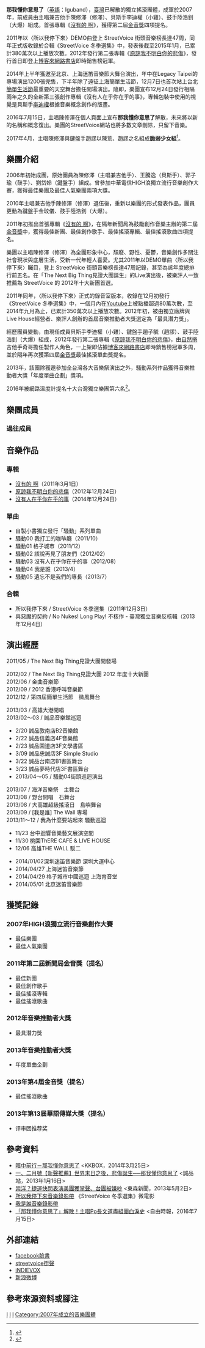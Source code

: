 {{more footnotes|time=2020-12-01}}
{{藝人
|姓名 =  那我懂你意思了
|圖片 = 
|圖片尺寸 = 
|類型 = 樂團
|英文名 = Iguband
|國籍 = {{ROC}}
|出道地點 = {{TWN}}
|音樂類型 =  搖滾、獨立音樂
|演奏樂器 =  吉他、低音吉他、鼓、電子琴
|代表作 =  所以我停下來、很幼稚嗎、[[原諒我不明白你的悲傷|原諒我不明白你的悲傷]]
|活躍年代 =  2011年－2016年
|唱片公司 = 中子文化
|經紀公司 =  如此有限公司
|網站 =  [https://www.facebook.com/iguband 那我懂你意思了官方臉書]
|獎項 =  2012年音樂推動者大獎「最具潛力獎」
}}
'''那我懂你意思了'''（[[英語|英語]]：Iguband），[[臺灣|臺灣]]已解散的獨立搖滾團體，成軍於2007年，前成員由主唱兼吉他手陳修澤（修澤）、貝斯手李迪權（小雞）、鼓手陸浩釗（大爆）組成。首張專輯《[[沒有的_啊|沒有的 啊]]》，獲得第二屆[[金音創作獎|金音獎]]四項提名。

2011年以〈所以我停下來〉DEMO曲登上 StreetVoice 街頭音樂榜長達47周，同年正式版收錄於合輯《StreetVoice 冬季選集》中，發表後截至2015年1月，已累計380萬次以上播放次數。2012年發行第二張專輯《[[原諒我不明白你的悲傷|原諒我不明白你的悲傷]]》，發行首日即登上[[博客來網路書店|博客來網路書店]]即時銷售榜冠軍。

2014年上半年獲邀至北京、上海迷笛音樂節大舞台演出，年中在Legacy Taipei的專場演出1200張完售，下半年除了遠征上海簡單生活節，12月7日也首次站上台北[[簡單生活節|簡單生活節]]最重要的天空舞台擔任開場演出。隨即，樂團宣布12月24日發行相隔兩年之久的全新第三張創作專輯《沒有人在乎你在乎的事》，專輯包裝中使用的視覺是貝斯手[[李迪權|李迪權]]根據音樂概念創作的版畫。

2016年7月15日，主唱陳修澤在個人頁面上宣布'''那我懂你意思了'''解散，未來將以新的名稱和概念復出。樂團的StreetVoice網站也將多數文章刪除，只留下音樂。

2017年4月，主唱陳修澤與鍵盤手趙謬以陳荒、趙謬之名組成'''脆弱少女組'''<ref>{{cite news|language=zh-tw|author=自由時報|coauthors=|url=http://ent.ltn.com.tw/news/breakingnews/2028169/|title=脆弱少女組成軍 陳修澤荒謬再開始|work=|publisher=[[自由時報|自由時報]]|pages=|date=2017-04-06|accessdate=2017-10-23|archive-date=2018-11-26|archive-url=https://web.archive.org/web/20181126234410/http://ent.ltn.com.tw/news/breakingnews/2028169|dead-url=no}}</ref>。

== 樂團介紹 ==
2006年初始成團，原始團員為陳修澤（主唱兼吉他手）、王騰逸（貝斯手）、郭子瑜（鼓手）、劉岱姈（鍵盤手）組成。曾參加中華電信HIGH浪獨立流行音樂創作大賽，獲得最佳樂團及最佳人氣樂團兩項大獎。

2010年主唱兼吉他手陳修澤（修澤）退伍後，重新以樂團的形式發表作品，團員更動為鍵盤手金玟儀、鼓手陸浩釗（大爆）。

2011年初推出首張專輯《[[沒有的_啊|沒有的 啊]]》，在隔年新聞局為鼓勵創作音樂主辦的第二屆[[金音創作獎|金音獎]]中，獲得最佳新團、最佳創作歌手、最佳搖滾專輯、最佳搖滾歌曲四項提名。

樂團以主唱陳修澤（修澤）為全團形象中心，頹廢、野性、憂鬱，音樂創作多關注社會現狀與底層生活，受新一代年輕人喜愛。尤其2011年以DEMO單曲〈所以我停下來〉矚目，登上 StreetVoice 街頭音樂榜長達47周記錄，甚至為該年度總排行前五名。在「The Next Big Thing見證大團誕生」的Live演出後，被樂評人一致推薦為 StreetVoice 的 2012年十大新團首選。

2011年同年，〈所以我停下來〉正式的錄音室版本，收錄在12月初發行《StreetVoice 冬季選集》中，一個月內在[[Youtube|Youtube]]上被點播超過80萬次數，至2014年九月為止，已累計350萬次以上播放次數。2012年初，被由獨立廠牌與Live House經營者、樂評人創辦的首屆音樂推動者大獎選定為「最具潛力獎」。

經歷團員變動，由現任成員貝斯手李迪權（小雞）、鍵盤手趙子毓（趙謬）、鼓手陸浩釗（大爆）組成，2012年發行第二張專輯《[[原諒我不明白你的悲傷|原諒我不明白你的悲傷]]》，由[[自然捲|自然捲]]吉他手奇哥擔任製作人角色，一上架即佔據[[博客來網路書店|博客來網路書店]]即時銷售榜冠軍多周，並於隔年再次獲第四屆[[金音創作獎|金音獎]]最佳搖滾單曲獎提名。

2013年，該團除獲邀參加全台灣各大音樂祭演出之外，騷動系列作品獲得音樂推動者大獎「年度單曲企劃」獎項。

2016年被網路溫度計提名十大台灣獨立樂團第六名<ref>{{cite news|language=zh-tw|author=網路溫度計|coauthors=|url=http://www.appledaily.com.tw/realtimenews/article/entertainment/20160330/827373/|title=【網路溫度計】五月天、蘇打綠先休息！十大必聽台灣獨立樂團！|work=|publisher=[[蘋果日報|蘋果日報]]|pages=|date=2016-03-30|accessdate=2016-03-30|archive-date=2016-04-03|archive-url=https://web.archive.org/web/20160403060728/http://www.appledaily.com.tw/realtimenews/article/entertainment/20160330/827373/|dead-url=no}}</ref>。

== 樂團成員 ==

=== 過往成員 ===

== 音樂作品 ==
===專輯===
* [[沒有的_啊|沒有的 啊]]（2011年3月1日） 
* [[原諒我不明白你的悲傷|原諒我不明白你的悲傷]]（2012年12月24日） 
* [[沒有人在乎你在乎的事|沒有人在乎你在乎的事]]（2014年12月24日） 
===單曲===
*自製小書獨立發行「騷動」系列單曲
*騷動00	我打工的咖啡廳（2011/10）
*騷動01	格子城市（2011/12）
*騷動02	該說再見了朋友們（2012/02）
*騷動03	沒有人在乎你在乎的事（2012/08）
*騷動04 	我是誰（2013/4）
*騷動05 	遺忘不是我們的專長（2013/7）
===合輯===

*所以我停下來 / StreetVoice 冬季選集（2011年12月3日）
*與惡魔的契約 / No Nukes! Long Play! 不核作 - 臺灣獨立音樂反核輯（2013年12月4日）

== 演出經歷 ==
{{hideh|2011年}}
2011/05 / The Next Big Thing見證大團開發場
{{hidef}}

{{hideh|2012年}}
2012/02 / The Next Big Thing見證大團 2012 年度十大新團<br />
2012/06 / 金曲音樂節<br />
2012/09 / 2012 香港呼叫音樂節<br />
2012/12 / 第四屆簡單生活節　微風舞台
{{hidef}}

{{hideh|2013年}}
2013/03 / 高雄大港開唱<br />
2013/02～03 / 誠品音樂館巡迴
* 2/20 誠品敦南店B2音樂館
* 2/22 誠品信義店4F音樂館
* 2/23 誠品園道店3F文學書區
* 3/09 誠品忠誠店3F Simple Studio
* 3/22 誠品台南店B1書區舞台
* 3/23 誠品夢時代店3F書區舞台
*2013/04～05 / 騷動04街頭巡迴演出
2013/07 / 海洋音樂祭　主舞台<br />
2013/08 / 野台開唱　石舞台<br />
2013/08 / 大高雄超級搖滾日　島嶼舞台<br />
2013/09 / [我是誰] The Wall 專場<br />
2013/11～12 / 我為什麼要站起來 騷動巡迴
* 11/23 台中迴響音樂藝文展演空間
* 11/30 桃園ThERE CAFÉ & LIVE HOUSE
* 12/06 高雄THE WALL 駁二
{{hidef}}

{{hideh|2014年}}
* 2014/01/02深圳迷笛音樂節  深圳大運中心
* 2014/04/27 上海迷笛音樂節
* 2014/04/29 格子城市中國巡迴 上海育音堂
* 2014/05/01 北京迷笛音樂節
{{hidef}}

== 獲獎記錄 ==
=== 2007年HIGH浪獨立流行音樂創作大賽 ===
* 最佳樂團
* 最佳人氣樂團
=== 2011年第二屆新聞局金音獎（提名） ===
* 最佳新團
* 最佳創作歌手
* 最佳搖滾專輯
* 最佳搖滾歌曲
=== 2012年音樂推動者大獎 ===
* 最具潛力獎
=== 2013年音樂推動者大獎 ===
* 年度單曲企劃
=== 2013年第4屆金音獎（提名） ===
* 最佳搖滾歌曲
=== 2013年第13屆華語傳媒大獎（提名） ===
*评审团推荐奖

== 參考資料 ==
* [http://www.kkbox.com/tw/tc/column/interviews-34-414-1.html 暗中前行－那我懂你意思了] {{Wayback|url=http://www.kkbox.com/tw/tc/column/interviews-34-414-1.html |date=20140407045214 }} <KKBOX，2014年3月25日>
* [http://stn.eslite.com/Article.aspx?id=2122 一、二月號【新聲推薦】世界末日之後，悲傷誕生──那我懂你意思了] {{Wayback|url=http://stn.eslite.com/Article.aspx?id=2122 |date=20140407052604 }} <誠品站，2013年1月16日>
* [http://www.ettoday.net/news/20130502/201121.htm 崇洋？捷運快閃表演美團獲掌聲、台團被嫌吵] {{Wayback|url=http://www.ettoday.net/news/20130502/201121.htm |date=20210122222614 }}  <東森新聞，2013年5月2日>
* [http://www.youtube.com/watch?v=Gp6XKEE8B2E 所以我停下來音樂錄影帶] {{Wayback|url=http://www.youtube.com/watch?v=Gp6XKEE8B2E |date=20210502193231 }} 《StreetVoice 冬季選集》微電影
* [http://www.youtube.com/watch?v=MU4f0LrTC0w 我是誰音樂錄影帶] {{Wayback|url=http://www.youtube.com/watch?v=MU4f0LrTC0w |date=20180909135833 }}
* [http://ent.ltn.com.tw/news/breakingnews/1764059 「那我懂你意思了」解散！主唱Po長文道盡組團血淚史] {{Wayback|url=http://ent.ltn.com.tw/news/breakingnews/1764059 |date=20181206085323 }} <自由時報，2016年7月15日>

== 外部連結 ==
* [https://www.facebook.com/iguband  facebook臉書] {{Wayback|url=https://www.facebook.com/iguband |date=20210316145119 }}
* [https://web.archive.org/web/20130918193247/http://tw.streetvoice.com/users/IGUband/ streetvoice街聲]
* [https://web.archive.org/web/20140407062141/http://www.indievox.com/iguband iNDIEVOX]
* [http://weibo.com/u/5000696982 新浪微博]
== 參考來源资料或腳注 ==
{{reflist}}

{{Portal bar|台灣|音樂}}

[[Category:台灣樂團|I]]
[[Category:台灣獨立樂團|I]]
[[Category:台灣搖滾樂團|I]]
[[Category:2007年成立的音樂團體|Category:2007年成立的音樂團體]]